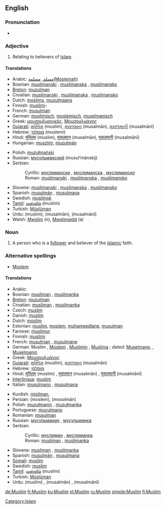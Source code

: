 {{see|muslim}}
==English==
{{wikipedia}}

===Pronunciation===
*{{audio|en-uk-Muslim.ogg|Audio (UK)}}

===Adjective===
<!-- this is another case of a noun used adjectivally.  -->
{{en-adj|-}}

# Relating to believers of [[Islam]].

====Translations====
{{top}}
*Arabic: [[مسلم]]{{m}}, [[مسلمة(Moslemah)]] {{f}}
*Bosnian: [[muslimanski#Bosnian|muslimanski]] {{m}}, [[muslimanski#Bosnian|muslimanska]] {{f}}, [[muslimanski#Bosnian|muslimansko]] {{n}}
*[[Breton]]: [[muzulman]]
*Croatian: [[muslimanski#Croatian|muslimanski]] {{m}}, [[muslimanski#Croatian|muslimanska]] {{f}}, [[muslimanski#Croatian|muslimansko]] {{n}}
*Dutch: [[moslims]], [[muzulmaans]]
*Finnish: [[muslimi]]-
*French: [[musulman]] {{m}}
*German: [[muslimisch]], [[moslemisch]], [[muselmanisch]]
*Greek: [[μουσουλμανικός]], [[Μουσουλμάνος]]
*[[Gujarati]]: [[મુસ્લિમ]] (muslim), [[મુસલમાન]] (musalmān), [[મુસલમાની]] (musalmānī)
*Hebrew: [[מוסלמי]] (muslemi)
*Hindi: [[मुस्लिम]] (muslim), [[मुसलमान]] (musalmān), [[मुसलमानी]] (musalmānī)
*Hungarian: [[muszlim]], [[muzulmán]]
{{mid}}
*Polish: [[muzułmański]] {{m}}
*Russian: [[мусульманский]] (musul’mánskij) {{m}}
*Serbian:
*:Cyrillic: [[муслимански#Serbian|муслимански]] {{m}}, [[муслимански#Serbian|муслиманска]] {{f}}, [[муслимански#Serbian|муслиманско]] {{n}}
*:Roman: [[muslimanski#Serbian|muslimanski]] {{m}}, [[muslimanski#Serbian|muslimanska]] {{f}}, [[muslimanski#Serbian|muslimansko]] {{n}}
*Slovene: [[muslimanski#Slovene|muslimanski]] {{m}}, [[muslimanski#Slovene|muslimanska]] {{f}}, [[muslimanski#Slovene|muslimansko]] {{n}}
*Spanish: [[musulmán]] {{m}}, [[musulmana]] {{f}}
*Swedish: [[muslimsk]]
*[[Tamil]]: [[முஸ்லிம்]] (muslim)
*Turkish: [[Müslüman]]
*Urdu: {{URchar|[[مسلم]]}} (muslim), {{URchar|[[مسلمان]]}} (musalmān), {{URchar|[[مسلمانی]]}} (musalmānī)
*Welsh: [[Mwslim]] (n), [[Mwslimaidd]] (a)
{{bottom}}

===Noun===
{{en-noun}}

# A person who is a [[follower]] and believer of the [[Islamic]] faith.

===Alternative spellings===
*[[Moslem]]

====Translations====
{{rfc-level|Translations at L4+ not in L3 POS section}}
{{trans-top|believer}}
*Arabic: {{ARchar|[[مسلم]]}}
*Bosnian: [[musliman#Bosnian|musliman]] {{m}}, [[muslimanka#Bosnian|muslimanka]] {{f}}
*[[Breton]]: [[muzulman]] {{m}}
*Croatian: [[musliman#Croatian|musliman]] {{m}}, [[muslimanka#Croatian|muslimanka]] {{f}}
*Czech: [[muslim#Czech|muslim]] {{m}}
*Danish: [[muslim]] {{mf}}
*Dutch: [[moslim]] {{m}}
*Estonian: [[muslim]], [[moslem]], [[muhameedlane]], [[musulman]]
*Faroese: [[muslimur]] {{m}}
*Finnish: [[muslimi]]
*French: [[musulman]] {{m}}, [[musulmane]] {{f}}
*German: Muslim {{m}}, [[Moslem]] {{m}}, [[Muslimin]] {{f}}, [[Muslima]] {{f}}; ''dated:'' [[Muselmane]], {{m}}, [[Muselmanin]] {{f}}
*Greek: [[Μουσουλμάνος]]
*[[Gujarati]]: [[મુસ્લિમ]] (muslim), [[મુસલમાન]] (musalmān)
*Hebrew: [[מוסלמי]]
*Hindi: [[मुस्लिम]] (muslim) {{m}}, [[मुसलमान]] (musalmān) {{m}}, [[मुसलमानी]] (musalmānī) {{f}}
*[[Interlingua]]: [[muslim]]
*Italian: [[musulmano]] {{m}}, [[musulmana]] {{f}}
{{trans-mid}}
*Kurdish: [[misilman]], {{KUchar|[[موسلمان]]}}
*Persian: {{FAchar|[[مسلم]]}} (moslem), {{FAchar|[[مسلمان]]}} (mosolmān)
*Polish: [[muzułmanin]] {{m}}, [[muzułmanka]] {{f}}
*Portuguese: [[muçulmano]] {{m}}
*Romanian: [[musulman]] {{m}}
*Russian: [[мусульманин]] {{m}}, [[мусульманка]] {{f}}
*Serbian:
*:Cyrillic: [[муслиман#Serbian|муслиман]] {{m}}, [[муслиманка#Serbian|муслиманка]] {{f}}
*:Roman: [[musliman#Serbian|musliman]] {{m}}, [[muslimanka#Serbian|muslimanka]] {{f}}
*Slovene: [[musliman]] {{m}}, [[muslimanka]] {{f}}
*Spanish: [[musulmán]] {{m}}, [[musulmana]] {{f}}
*[[Somali]]: [[muslim]] {{m}}
*Swedish: [[muslim]]
*[[Tamil]]: [[முஸ்லிம்]] (muslim)
*Turkish: [[Müslüman]]
*Urdu: {{URchar|[[مسلم]]}} (muslim) {{m}}, {{URchar|[[مسلمان]]}} (musalmān) {{m}}, {{URchar|[[مسلمانی]]}} (musalmānī) {{f}}
{{trans-bottom}}

[[Category:Islam]]

[[de:Muslim]]
[[fr:Muslim]]
[[ku:Muslim]]
[[pl:Muslim]]
[[ru:Muslim]]
[[simple:Muslim]]
[[fi:Muslim]]